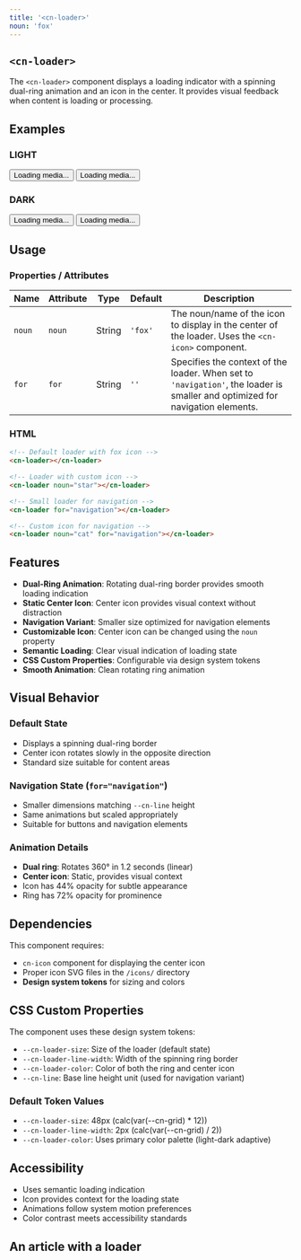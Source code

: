 ```yaml
---
title: '<cn-loader>'
noun: 'fox'
---
```


<article class="surface column-l">

# `<cn-loader>`

The `<cn-loader>` component displays a loading indicator with a spinning dual-ring animation and an icon in the center. It provides visual feedback when content is loading or processing.

## Examples

<div class="grid two-col mb-1">
  <div class="light border border-radius p-1 surface">
    <h3>LIGHT</h3>
    <div class="flex flex-col items-center">
      <cn-loader></cn-loader>
      <cn-loader for="navigation"></cn-loader>
      <button>
        <cn-loader noun="assets"></cn-loader>
        <span>Loading media...</span>
      </button>
      <button class="text">
        <cn-icon noun="assets"></cn-icon>
        <span>Loading media...</span>
      </button>
    </div>
  </div>
  <div class="dark border border-radius p-1 surface">
    <h3>DARK</h3>
    <div class="flex flex-col items-center">
      <cn-loader noun="mekanismi"></cn-loader>
      <cn-loader noun="mekanismi" for="navigation"></cn-loader>
      <button>
        <cn-loader noun="assets"></cn-loader>
        <span>Loading media...</span>
      </button>
      <button class="text">
        <cn-icon noun="assets"></cn-icon>
        <span>Loading media...</span>
      </button>
    </div>
  </div>
</div>

## Usage

### Properties / Attributes

| Name   | Attribute | Type   | Default | Description                                                                                                |
|--------|-----------|--------|---------|------------------------------------------------------------------------------------------------------------|
| `noun` | `noun`    | String | `'fox'` | The noun/name of the icon to display in the center of the loader. Uses the `<cn-icon>` component.         |
| `for`  | `for`     | String | `''`    | Specifies the context of the loader. When set to `'navigation'`, the loader is smaller and optimized for navigation elements. |

### HTML

```html
<!-- Default loader with fox icon -->
<cn-loader></cn-loader>

<!-- Loader with custom icon -->
<cn-loader noun="star"></cn-loader>

<!-- Small loader for navigation -->
<cn-loader for="navigation"></cn-loader>

<!-- Custom icon for navigation -->
<cn-loader noun="cat" for="navigation"></cn-loader>
```

## Features

- **Dual-Ring Animation**: Rotating dual-ring border provides smooth loading indication
- **Static Center Icon**: Center icon provides visual context without distraction
- **Navigation Variant**: Smaller size optimized for navigation elements
- **Customizable Icon**: Center icon can be changed using the `noun` property
- **Semantic Loading**: Clear visual indication of loading state
- **CSS Custom Properties**: Configurable via design system tokens
- **Smooth Animation**: Clean rotating ring animation

## Visual Behavior

### Default State
- Displays a spinning dual-ring border
- Center icon rotates slowly in the opposite direction
- Standard size suitable for content areas

### Navigation State (`for="navigation"`)
- Smaller dimensions matching `--cn-line` height
- Same animations but scaled appropriately
- Suitable for buttons and navigation elements

### Animation Details
- **Dual ring**: Rotates 360° in 1.2 seconds (linear)
- **Center icon**: Static, provides visual context
- Icon has 44% opacity for subtle appearance
- Ring has 72% opacity for prominence

## Dependencies

This component requires:
- `cn-icon` component for displaying the center icon
- Proper icon SVG files in the `/icons/` directory
- **Design system tokens** for sizing and colors

## CSS Custom Properties

The component uses these design system tokens:

- `--cn-loader-size`: Size of the loader (default state)
- `--cn-loader-line-width`: Width of the spinning ring border
- `--cn-loader-color`: Color of both the ring and center icon
- `--cn-line`: Base line height unit (used for navigation variant)

### Default Token Values
- `--cn-loader-size`: 48px (calc(var(--cn-grid) * 12))
- `--cn-loader-line-width`: 2px (calc(var(--cn-grid) / 2))
- `--cn-loader-color`: Uses primary color palette (light-dark adaptive)

## Accessibility

- Uses semantic loading indication
- Icon provides context for the loading state
- Animations follow system motion preferences
- Color contrast meets accessibility standards

</article>

<article class="border">

## An article with a loader

  <cn-loader noun="fox"></cn-loader>
</article>


<cn-card title="Card with a loader">
  <cn-loader noun="fox"></cn-loader>
</cn-card>